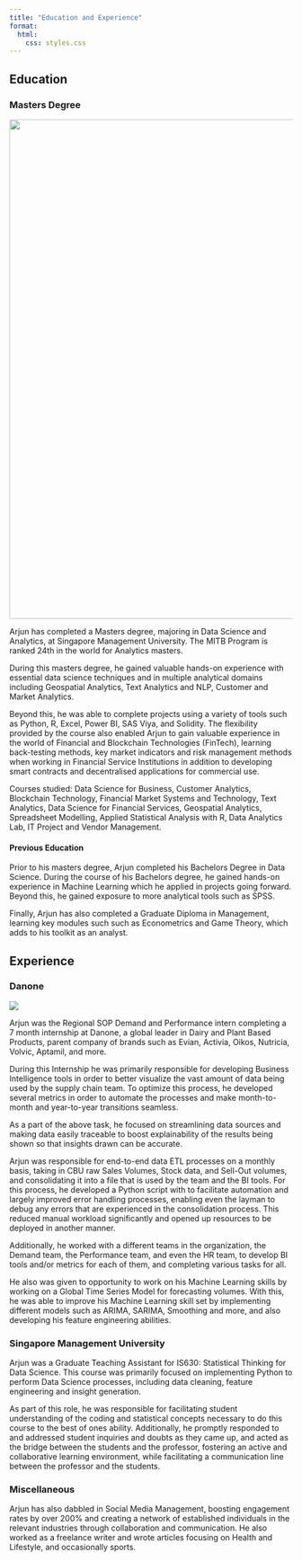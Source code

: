 ```yaml
---
title: "Education and Experience"
format:
  html:
    css: styles.css 
---
```


## Education

### Masters Degree

![](images/clipboard-1688063020.png){width="889"}

Arjun has completed a Masters degree, majoring in Data Science and Analytics, at Singapore Management University. The MITB Program is ranked 24th in the world for Analytics masters.

During this masters degree, he gained valuable hands-on experience with essential data science techniques and in multiple analytical domains including Geospatial Analytics, Text Analytics and NLP, Customer and Market Analytics.

Beyond this, he was able to complete projects using a variety of tools such as Python, R, Excel, Power BI, SAS Viya, and Solidity. The flexibility provided by the course also enabled Arjun to gain valuable experience in the world of Financial and Blockchain Technologies (FinTech), learning back-testing methods, key market indicators and risk management methods when working in Financial Service Institutions in addition to developing smart contracts and decentralised applications for commercial use.

Courses studied: Data Science for Business, Customer Analytics, Blockchain Technology, Financial Market Systems and Technology, Text Analytics, Data Science for Financial Services, Geospatial Analytics, Spreadsheet Modelling, Applied Statistical Analysis with R, Data Analytics Lab, IT Project and Vendor Management.

#### Previous Education

Prior to his masters degree, Arjun completed his Bachelors Degree in Data Science. During the course of his Bachelors degree, he gained hands-on experience in Machine Learning which he applied in projects going forward. Beyond this, he gained exposure to more analytical tools such as SPSS.

Finally, Arjun has also completed a Graduate Diploma in Management, learning key modules such such as Econometrics and Game Theory, which adds to his toolkit as an analyst.

## Experience

### Danone

![](images/clipboard-3561742631.png)

Arjun was the Regional SOP Demand and Performance intern completing a 7 month internship at Danone, a global leader in Dairy and Plant Based Products, parent company of brands such as Evian, Activia, Oikos, Nutricia, Volvic, Aptamil, and more.

During this Internship he was primarily responsible for developing Business Intelligence tools in order to better visualize the vast amount of data being used by the supply chain team. To optimize this process, he developed several metrics in order to automate the processes and make month-to-month and year-to-year transitions seamless.

As a part of the above task, he focused on streamlining data sources and making data easily traceable to boost explainability of the results being shown so that insights drawn can be accurate.

Arjun was responsible for end-to-end data ETL processes on a monthly basis, taking in CBU raw Sales Volumes, Stock data, and Sell-Out volumes, and consolidating it into a file that is used by the team and the BI tools. For this process, he developed a Python script with to facilitate automation and largely improved error handling processes, enabling even the layman to debug any errors that are experienced in the consolidation process. This reduced manual workload significantly and opened up resources to be deployed in another manner.

Additionally, he worked with a different teams in the organization, the Demand team, the Performance team, and even the HR team, to develop BI tools and/or metrics for each of them, and completing various tasks for all.

He also was given to opportunity to work on his Machine Learning skills by working on a Global Time Series Model for forecasting volumes. With this, he was able to improve his Machine Learning skill set by implementing different models such as ARIMA, SARIMA, Smoothing and more, and also developing his feature engineering abilities.

### Singapore Management University

Arjun was a Graduate Teaching Assistant for IS630: Statistical Thinking for Data Science. This course was primarily focused on implementing Python to perform Data Science processes, including data cleaning, feature engineering and insight generation.

As part of this role, he was responsible for facilitating student understanding of the coding and statistical concepts necessary to do this course to the best of ones ability. Additionally, he promptly responded to and addressed student inquiries and doubts as they came up, and acted as the bridge between the students and the professor, fostering an active and collaborative learning environment, while facilitating a communication line between the professor and the students.

### Miscellaneous

Arjun has also dabbled in Social Media Management, boosting engagement rates by over 200% and creating a network of established individuals in the relevant industries through collaboration and communication. He also worked as a freelance writer and wrote articles focusing on Health and Lifestyle, and occasionally sports.
